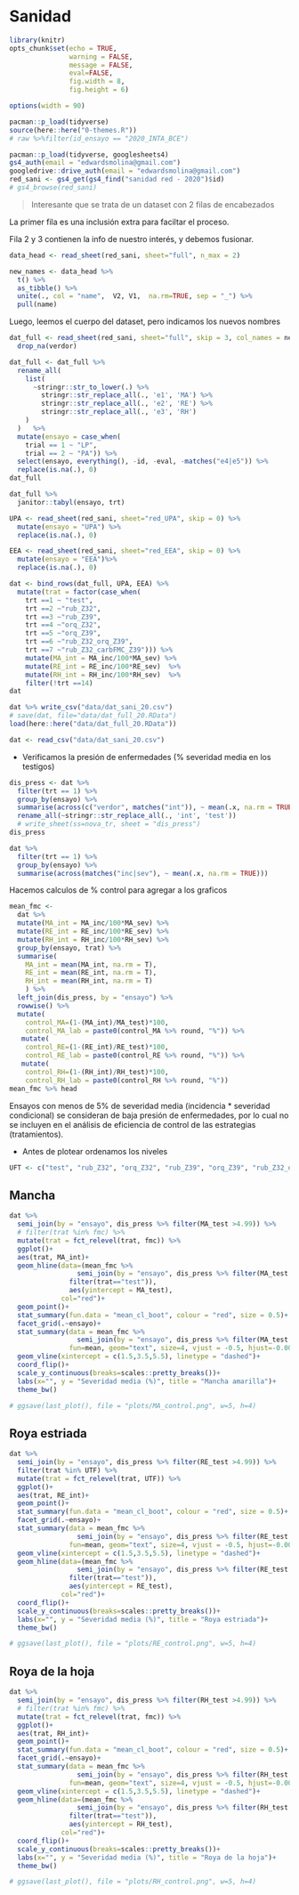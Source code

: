 # Sanidad 

```r
library(knitr)
opts_chunk$set(echo = TRUE, 
               warning = FALSE, 
               message = FALSE, 
               eval=FALSE, 
               fig.width = 8,
               fig.height = 6)

options(width = 90)
```

```r
pacman::p_load(tidyverse)
source(here::here("0-themes.R"))
# raw %>%filter(id_ensayo == "2020_INTA_BCE")
```


```r
pacman::p_load(tidyverse, googlesheets4)
gs4_auth(email = "edwardsmolina@gmail.com")
googledrive::drive_auth(email = "edwardsmolina@gmail.com")
red_sani <- gs4_get(gs4_find("sanidad red - 2020")$id)
# gs4_browse(red_sani)
```

> Interesante que se trata de un dataset con 2 filas de encabezados

La primer fila es una inclusión extra para faciltar el proceso.

Fila 2 y 3 contienen la info de nuestro interés, y debemos fusionar. 

```r
data_head <- read_sheet(red_sani, sheet="full", n_max = 2) 

new_names <- data_head %>%
  t() %>% 
  as_tibble() %>% 
  unite(., col = "name",  V2, V1,  na.rm=TRUE, sep = "_") %>% 
  pull(name)
```

Luego, leemos el cuerpo del dataset, pero indicamos los nuevos nombres

```r
dat_full <- read_sheet(red_sani, sheet="full", skip = 3, col_names = new_names) %>% 
  drop_na(verdor)

dat_full <- dat_full %>%
  rename_all(
    list(
      ~stringr::str_to_lower(.) %>%
        stringr::str_replace_all(., 'e1', 'MA') %>% 
        stringr::str_replace_all(., 'e2', 'RE') %>% 
        stringr::str_replace_all(., 'e3', 'RH')
    )
  )   %>% 
  mutate(ensayo = case_when(
    trial == 1 ~ "LP",
    trial == 2 ~ "PA")) %>% 
  select(ensayo, everything(), -id, -eval, -matches("e4|e5")) %>% 
  replace(is.na(.), 0)
dat_full
```

```r
dat_full %>% 
  janitor::tabyl(ensayo, trt)
```


```r
UPA <- read_sheet(red_sani, sheet="red_UPA", skip = 0) %>% 
  mutate(ensayo = "UPA") %>% 
  replace(is.na(.), 0)

EEA <- read_sheet(red_sani, sheet="red_EEA", skip = 0) %>% 
  mutate(ensayo = "EEA")%>% 
  replace(is.na(.), 0)
```



```r
dat <- bind_rows(dat_full, UPA, EEA) %>% 
  mutate(trat = factor(case_when(
    trt ==1 ~ "test", 
    trt ==2 ~"rub_Z32", 
    trt ==3 ~"rub_Z39", 
    trt ==4 ~"orq_Z32", 
    trt ==5 ~"orq_Z39", 
    trt ==6 ~"rub_Z32_orq_Z39", 
    trt ==7 ~"rub_Z32_carbFMC_Z39"))) %>% 
    mutate(MA_int = MA_inc/100*MA_sev) %>%   
    mutate(RE_int = RE_inc/100*RE_sev)  %>% 
    mutate(RH_int = RH_inc/100*RH_sev)  %>% 
    filter(!trt ==14) 
dat
```

```r
dat %>% write_csv("data/dat_sani_20.csv")
# save(dat, file="data/dat_full_20.RData")
load(here::here("data/dat_full_20.RData"))
```

```r
dat <- read_csv("data/dat_sani_20.csv")
```

* Verificamos la presión de enfermedades (% severidad media en los testigos) 

```r
dis_press <- dat %>% 
  filter(trt == 1) %>% 
  group_by(ensayo) %>%
  summarise(across(c("verdor", matches("int")), ~ mean(.x, na.rm = TRUE))) %>% 
  rename_all(~stringr::str_replace_all(., 'int', 'test'))
  # write_sheet(ss=nova_tr, sheet = "dis_press")
dis_press

dat %>%
  filter(trt == 1) %>% 
  group_by(ensayo) %>%
  summarise(across(matches("inc|sev"), ~ mean(.x, na.rm = TRUE)))
```

Hacemos calculos de % control para agregar a los graficos

```r
mean_fmc <- 
  dat %>% 
  mutate(MA_int = MA_inc/100*MA_sev) %>% 
  mutate(RE_int = RE_inc/100*RE_sev) %>% 
  mutate(RH_int = RH_inc/100*RH_sev) %>% 
  group_by(ensayo, trat) %>% 
  summarise(
    MA_int = mean(MA_int, na.rm = T),
    RE_int = mean(RE_int, na.rm = T),
    RH_int = mean(RH_int, na.rm = T)
    ) %>%  
  left_join(dis_press, by = "ensayo") %>% 
  rowwise() %>% 
  mutate(
    control_MA=(1-(MA_int)/MA_test)*100, 
    control_MA_lab = paste0(control_MA %>% round, "%")) %>% 
   mutate(
    control_RE=(1-(RE_int)/RE_test)*100, 
    control_RE_lab = paste0(control_RE %>% round, "%")) %>% 
   mutate(
    control_RH=(1-(RH_int)/RH_test)*100, 
    control_RH_lab = paste0(control_RH %>% round, "%"))
mean_fmc %>% head
```

:::{#important-text .important}
Ensayos con menos de 5% de severidad media (incidencia * severidad condicional) se consideran de baja presión de enfermedades, por lo cual no se incluyen en el análisis de eficiencia de control de las estrategias (tratamientos). 
:::


- Antes de plotear ordenamos los niveles 

```r
UFT <- c("test", "rub_Z32", "orq_Z32", "rub_Z39", "orq_Z39", "rub_Z32_orq_Z39")
```

## Mancha

```r
dat %>% 
  semi_join(by = "ensayo", dis_press %>% filter(MA_test >4.99)) %>% 
  # filter(trat %in% fmc) %>%  
  mutate(trat = fct_relevel(trat, fmc)) %>%
  ggplot()+
  aes(trat, MA_int)+
  geom_hline(data=(mean_fmc %>%
                 semi_join(by = "ensayo", dis_press %>% filter(MA_test >4.99)) %>% 
               filter(trat=="test")), 
               aes(yintercept = MA_test), 
             col="red")+
  geom_point()+
  stat_summary(fun.data = "mean_cl_boot", colour = "red", size = 0.5)+
  facet_grid(.~ensayo)+
  stat_summary(data = mean_fmc %>%
                 semi_join(by = "ensayo", dis_press %>% filter(MA_test >4.99)),                aes(x=trat, y=MA_int, label=control_MA_lab),
               fun=mean, geom="text", size=4, vjust = -0.5, hjust=-0.005)+
  geom_vline(xintercept = c(1.5,3.5,5.5), linetype = "dashed")+
  coord_flip()+
  scale_y_continuous(breaks=scales::pretty_breaks())+
  labs(x="", y = "Severidad media (%)", title = "Mancha amarilla")+
  theme_bw()

# ggsave(last_plot(), file = "plots/MA_control.png", w=5, h=4)
```


## Roya estriada

```r
dat %>% 
  semi_join(by = "ensayo", dis_press %>% filter(RE_test >4.99)) %>% 
  filter(trat %in% UTF) %>%
  mutate(trat = fct_relevel(trat, UTF)) %>%
  ggplot()+
  aes(trat, RE_int)+
  geom_point()+
  stat_summary(fun.data = "mean_cl_boot", colour = "red", size = 0.5)+
  facet_grid(.~ensayo)+
  stat_summary(data = mean_fmc %>%
                 semi_join(by = "ensayo", dis_press %>% filter(RE_test >4.99)),                aes(x=trat, y=RE_int, label=control_RE_lab),
               fun=mean, geom="text", size=4, vjust = -0.5, hjust=-0.005)+
  geom_vline(xintercept = c(1.5,3.5,5.5), linetype = "dashed")+
  geom_hline(data=(mean_fmc %>%
                 semi_join(by = "ensayo", dis_press %>% filter(RE_test >4.99)) %>% 
               filter(trat=="test")), 
               aes(yintercept = RE_test), 
             col="red")+
  coord_flip()+
  scale_y_continuous(breaks=scales::pretty_breaks())+
  labs(x="", y = "Severidad media (%)", title = "Roya estriada")+
  theme_bw()

# ggsave(last_plot(), file = "plots/RE_control.png", w=5, h=4)
```


## Roya de la hoja

```r
dat %>% 
  semi_join(by = "ensayo", dis_press %>% filter(RH_test >4.99)) %>% 
  # filter(trat %in% fmc) %>%  
  mutate(trat = fct_relevel(trat, fmc)) %>%
  ggplot()+
  aes(trat, RH_int)+
  geom_point()+
  stat_summary(fun.data = "mean_cl_boot", colour = "red", size = 0.5)+
  facet_grid(.~ensayo)+
  stat_summary(data = mean_fmc %>%
                 semi_join(by = "ensayo", dis_press %>% filter(RH_test >4.99)),                aes(x=trat, y=RH_int, label=control_RH_lab),
               fun=mean, geom="text", size=4, vjust = -0.5, hjust=-0.005)+
  geom_vline(xintercept = c(1.5,3.5,5.5), linetype = "dashed")+
  geom_hline(data=(mean_fmc %>%
                 semi_join(by = "ensayo", dis_press %>% filter(RH_test >4.99)) %>% 
               filter(trat=="test")), 
               aes(yintercept = RH_test), 
             col="red")+
  coord_flip()+
  scale_y_continuous(breaks=scales::pretty_breaks())+
  labs(x="", y = "Severidad media (%)", title = "Roya de la hoja")+
  theme_bw()

# ggsave(last_plot(), file = "plots/RH_control.png", w=5, h=4)
```

